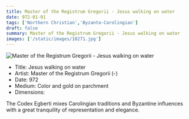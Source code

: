 ```yaml
---
title: Master of the Registrum Gregorii - Jesus walking on water
date: 972-01-01
tags: ['Northern Christian','Byzanto-Carolingian']
draft: false
summary: Master of the Registrum Gregorii - Jesus walking on water
images: ['/static/images/10271.jpg']
---
```


![Master of the Registrum Gregorii - Jesus walking on water](/static/images/10271.jpg)

* Title: Jesus walking on water
* Artist: Master of the Registrum Gregorii (-)
* Date: 972
* Medium: Color and gold on parchment
* Dimensions: 

The Codex Egberti mixes Carolingian traditions and Byzantine influences with a great tranquility of representation and elegance.
